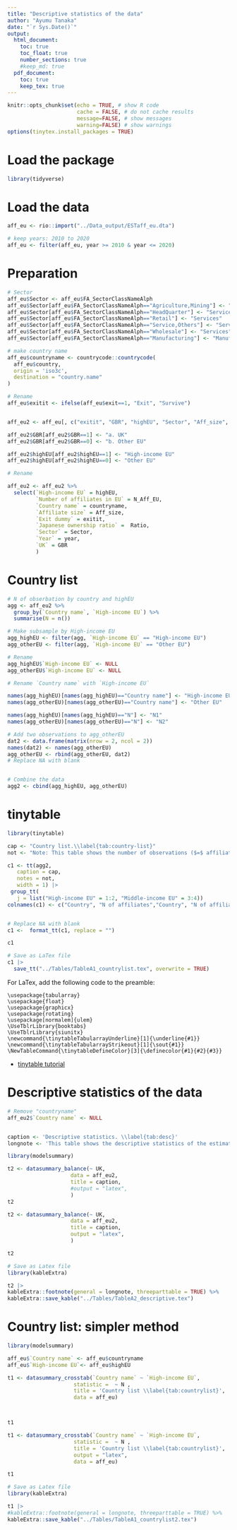 ```yaml
---
title: "Descriptive statistics of the data"
author: "Ayumu Tanaka"
date: "`r Sys.Date()`"
output:
  html_document:
    toc: true
    toc_float: true
    number_sections: true
    #keep_md: true
  pdf_document:
    toc: true
    keep_tex: true
---
```



```r
knitr::opts_chunk$set(echo = TRUE, # show R code
                      cache = FALSE, # do not cache results
                      message=FALSE, # show messages
                      warning=FALSE) # show warnings
options(tinytex.install_packages = TRUE)
```

# Load the package

```r
library(tidyverse)
```


# Load the data
```r
aff_eu <- rio::import("../Data_output/ESTaff_eu.dta")

# keep years: 2010 to 2020
aff_eu <- filter(aff_eu, year >= 2010 & year <= 2020)

```

# Preparation
```r

# Sector 
aff_eu$Sector <- aff_eu$FA_SectorClassNameAlph
aff_eu$Sector[aff_eu$FA_SectorClassNameAlph=="Agriculture,Mining"] <- "Agriculture & Mining"
aff_eu$Sector[aff_eu$FA_SectorClassNameAlph=="HeadQuarter"] <- "Services"
aff_eu$Sector[aff_eu$FA_SectorClassNameAlph=="Retail"] <- "Services"
aff_eu$Sector[aff_eu$FA_SectorClassNameAlph=="Service,Others"] <- "Services"
aff_eu$Sector[aff_eu$FA_SectorClassNameAlph=="Wholesale"] <- "Services"
aff_eu$Sector[aff_eu$FA_SectorClassNameAlph=="Manufacturing"] <- "Manufacturing"

# make country name
aff_eu$countryname <- countrycode::countrycode(
  aff_eu$country,
  origin = 'iso3c', 
  destination = "country.name"
)

# Rename
aff_eu$exitit <- ifelse(aff_eu$exit==1, "Exit", "Survive")


aff_eu2 <- aff_eu[, c("exitit", "GBR", "highEU", "Sector", "Aff_size", "N_Aff_EU", "countryname", "year", "Ratio")]

aff_eu2$GBR[aff_eu2$GBR==1] <- "a. UK"
aff_eu2$GBR[aff_eu2$GBR==0] <- "b. Other EU"

aff_eu2$highEU[aff_eu2$highEU==1] <- "High-income EU"
aff_eu2$highEU[aff_eu2$highEU==0] <- "Other EU"

```


```r


# Rename

aff_eu2 <- aff_eu2 %>% 
  select(`High-income EU` = highEU,
         `Number of affiliates in EU` = N_Aff_EU,
         `Country name` = countryname,
         `Affiliate size` = Aff_size,
         `Exit dummy` = exitit,
         `Japanese ownership ratio` =  Ratio,
         `Sector` = Sector,
         `Year` = year,
         `UK` = GBR
         )

```







# Country list 

```r

# N of obserbation by country and highEU 
agg <- aff_eu2 %>% 
  group_by(`Country name`, `High-income EU`) %>% 
  summarise(N = n())

# Make subsample by High-income EU
agg_highEU <- filter(agg, `High-income EU` == "High-income EU")
agg_otherEU <- filter(agg, `High-income EU` == "Other EU")

# Rename
agg_highEU$`High-income EU` <- NULL
agg_otherEU$`High-income EU` <- NULL

# Rename `Country name` with `High-income EU`

names(agg_highEU)[names(agg_highEU)=="Country name"] <- "High-income EU"
names(agg_otherEU)[names(agg_otherEU)=="Country name"] <- "Other EU"

names(agg_highEU)[names(agg_highEU)=="N"] <- "N1"
names(agg_otherEU)[names(agg_otherEU)=="N"] <- "N2"

# Add two observations to agg_otherEU
dat2 <- data.frame(matrix(nrow = 2, ncol = 2))
names(dat2) <- names(agg_otherEU)
agg_otherEU <- rbind(agg_otherEU, dat2)
# Replace NA with blank


# Combine the data 
agg2 <- cbind(agg_highEU, agg_otherEU)


```


# tinytable

```r
library(tinytable)

cap <- "Country list.\\label{tab:country-list}"
not <- "Note: This table shows the number of observations ($=$ affiliates $\times$ eight years) by the host country. The sample includes the Japanese affiliates in the EU."

c1 <- tt(agg2, 
   caption = cap, 
   notes = not, 
   width = 1) |> 
 group_tt(
   j = list("High-income EU" = 1:2, "Middle-income EU" = 3:4))
colnames(c1) <- c("Country", "N of affiliates","Country", "N of affiliates")


# Replace NA with blank
c1 <-  format_tt(c1, replace = "")

c1

# Save as LaTex file
c1 |> 
  save_tt("../Tables/TableA1_countrylist.tex", overwrite = TRUE)

```


For LaTex, add the following code to the preamble:

```
\usepackage{tabularray}
\usepackage{float}
\usepackage{graphicx}
\usepackage{rotating}
\usepackage[normalem]{ulem}
\UseTblrLibrary{booktabs}
\UseTblrLibrary{siunitx}
\newcommand{\tinytableTabularrayUnderline}[1]{\underline{#1}}
\newcommand{\tinytableTabularrayStrikeout}[1]{\sout{#1}}
\NewTableCommand{\tinytableDefineColor}[3]{\definecolor{#1}{#2}{#3}}
```

- [tinytable tutorial](https://vincentarelbundock.github.io/tinytable/vignettes/tinytable_tutorial.pdf)


# Descriptive statistics of the data

```r

# Remove "countryname"
aff_eu2$`Country name` <- NULL


caption <- 'Descriptive statistics. \\label{tab:desc}'
longnote <- 'This table shows the descriptive statistics of the estimation sample. The sample includes the Japanese affiliates in the EU. The variable `Number of affiliates in EU` is the number of affiliates in the EU.The variable `Affiliate size` is the size of the affiliate. The variable `High-income EU` is a dummy variable that takes 1 if the affiliate is located in the high-income EU countries. The variable `Exit` is a dummy variable that takes 1 if the affiliate exits the host country. The variable `Sector` is the sector of the affiliate.'

library(modelsummary)

t2 <- datasummary_balance(~ UK,
                    data = aff_eu2,
                    title = caption,
                    #output = "latex",
                    )
t2

t2 <- datasummary_balance(~ UK,
                    data = aff_eu2,
                    title = caption,
                    output = "latex",
                    )

t2

# Save as Latex file
library(kableExtra)

t2 |> 
kableExtra::footnote(general = longnote, threeparttable = TRUE) %>%
kableExtra::save_kable("../Tables/TableA2_descriptive.tex")
```




# Country list: simpler method
```r
library(modelsummary)

aff_eu$`Country name` <- aff_eu$countryname
aff_eu$`High-income EU`<- aff_eu$highEU

t1 <- datasummary_crosstab(`Country name` ~ `High-income EU`, 
                     statistic =  ~ N ,
                     title = 'Country list \\label{tab:countrylist}',
                     data = aff_eu)



t1

t1 <- datasummary_crosstab(`Country name` ~ `High-income EU`, 
                     statistic =  ~ N ,
                     title = 'Country list \\label{tab:countrylist}',
                     output = "latex",
                     data = aff_eu)

t1

# Save as Latex file
library(kableExtra)

t1 |> 
#kableExtra::footnote(general = longnote, threeparttable = TRUE) %>%
kableExtra::save_kable("../Tables/TableA1_countrylist2.tex")

```



